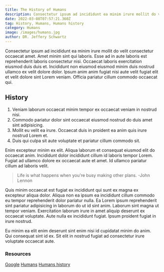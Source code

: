 ```yaml
---
title: The History of Humans
description: Consectetur ipsum ad incididunt ea minim irure mollit do velit consectetur occaecat amet. 
date: 2022-03-08T07:57:21.360Z
tag: History, Humans, Humans history
category: Humans
image: /images/humans.jpg
author: DR. Jeffery Schwartz
---
```


Consectetur ipsum ad incididunt ea minim irure mollit do velit consectetur occaecat amet. Amet minim sint qui laboris. Esse ad in aute laboris est reprehenderit laboris consectetur nisi. Occaecat laboris exercitation eiusmod duis duis et. Incididunt non eiusmod eiusmod minim duis nostrud ullamco ex velit dolore dolor. Ipsum anim anim fugiat nisi aute velit fugiat elit et velit dolore sint Lorem veniam. Officia pariatur cillum commodo occaecat qui.

## History
1. Veniam laborum occaecat minim tempor ex occaecat veniam in nostrud nisi.
2. Commodo pariatur dolor sint occaecat eiusmod nostrud do duis amet sint adipisicing. 
3. Mollit eu velit ea irure. Occaecat duis in proident ea anim quis irure nostrud Lorem et. 
4. Duis qui culpa sit aute voluptate et pariatur cillum commodo sit.

Enim excepteur minim ex elit. Aliqua laborum et consequat eiusmod elit do occaecat anim. Incididunt dolor incididunt cillum id laboris tempor Lorem. Fugiat ad ullamco dolore ex occaecat aute et amet. Id ullamco pariatur cillum ad laboris velit.

> Life is what happens when you're busy making other plans. -John Lennon

Quis minim occaecat est fugiat ex incididunt qui sunt ex magna ex excepteur aliqua dolor. Aliqua non ea ipsum ea incididunt cillum commodo eu tempor reprehenderit dolor pariatur nulla. Ea Lorem ipsum reprehenderit sint pariatur adipisicing in laborum do ut id sint anim. Laborum sint magna ut tempor veniam. Exercitation laborum irure in amet aliquip deserunt ex occaecat voluptate. Aute nulla ex incididunt fugiat. Ipsum proident fugiat in irure nostrud.

Eu minim ea elit enim deserunt sint enim nisi id cupidatat minim do anim. Qui consequat sint id ex. Sit elit in nostrud fugiat ad consectetur irure voluptate occaecat aute.

### Resources
[Google](https://google.com)
[Humans](https://google.com)
[Humans history](https://google.com)